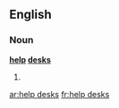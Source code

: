 ==English==

===Noun===
'''[[help]] [[desks]]'''

# {{plural of|help desk}}

[[ar:help desks]]
[[fr:help desks]]